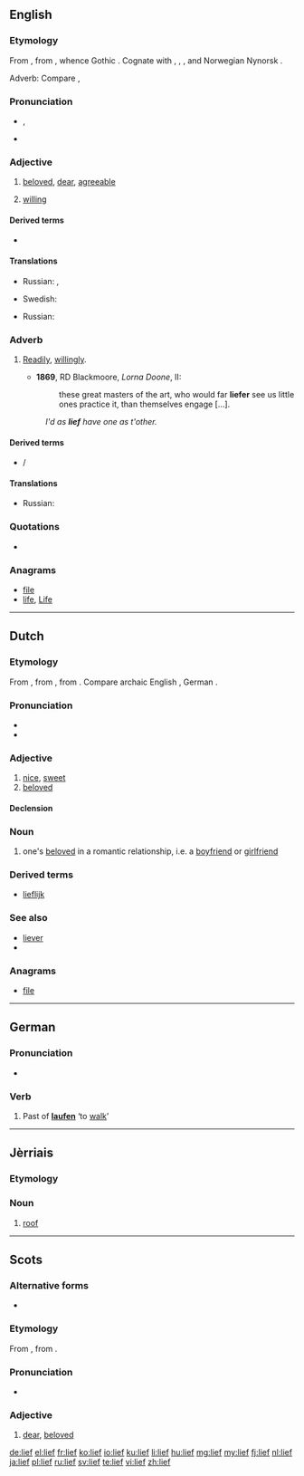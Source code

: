 ==English==

===Etymology===
From {{etyl|ang|en}} {{term|leof|lēof|lang=ang}}, from {{etyl|gem-pro|en}} {{recons|leubaz|lang=gem-pro}}, whence Gothic {{term|𐌻𐌹𐍆𐌿𐍃|tr=liufs|lang=got}}. Cognate with {{etyl|nl|-}} {{term|lief|lang=nl}}, {{etyl|de|-}} {{term|lieb|lang=de}}, {{etyl|ru|-}} {{term|любовь|tr=ljubóv’|lang=ru}}, {{etyl|sv|-}} and Norwegian Nynorsk {{term|ljuv|lang=nn}}.

Adverb: Compare {{etyl|de|-}} {{term|lieber|lang=de}}, {{etyl|nl|-}} {{term|liever||[[preferably]], [[rather]]|lang=nl}}

===Pronunciation===
* {{IPA|/liːf/}}, {{X-SAMPA|/li:f/}}
* {{rhymes|iːf}}

===Adjective===
{{en-adj|'''[[liefer]]''' or '''[[liever]]'''|liefest}}

# {{context|archaic}} [[beloved]], [[dear]], [[agreeable]]
# {{context|archaic}} [[willing]]

====Derived terms====
* {{l/en|liefsome}}

====Translations====
{{trans-top|beloved, dear, agreeable}}
* Russian: {{t+|ru|любимый|tr=ljubímyj}}, {{t+|ru|дорогой|tr=dorogój}}
{{trans-mid}}
* Swedish: {{t+|sv|kär}}
{{trans-bottom}}

{{trans-top|willing}}
* Russian: {{t+|ru|охотный|tr=oxótnyj}}
{{trans-mid}}
{{trans-bottom}}

===Adverb===
{{en-adv|'''[[liefer]]''' or '''[[liever]]'''|liefest}}

# {{context|archaic|except [[UK]] dialectal}} [[readily|Readily]], [[willingly]].
#* '''1869''', RD Blackmoore, ''Lorna Doone'', II:
#*: these great masters of the art, who would far '''liefer''' see us little ones practice it,  than themselves engage [...].
#: ''I'd as '''lief''' have one as t'other.''

====Derived terms====
* {{l/en|liefer}}/{{l/en|liever}}

====Translations====
{{trans-top|Readily, willingly}}
* Russian: {{t+|ru|охотно|tr=oxótno}}
{{trans-mid}}
{{trans-bottom}}

===Quotations===
* {{seeCites}}

===Anagrams===
* [[file#English|file]]
* [[life#English|life]], [[Life#English|Life]]

----

==Dutch==

===Etymology===
From {{etyl|odt|nl}} {{recons|liof|lang=odt}}, from {{etyl|gem-pro|nl}} {{recons|leubaz|lang=gem-pro}}, from {{etyl|ine-pro|nl}} {{recons|lewbʰ-|lang=ine-pro}}. Compare archaic English {{term|lief|lang=en}}, German {{term|lieb|lang=de}}.

===Pronunciation===
* {{rhymes|if|lang=nl}}
* {{IPA|[lif]|lang=nl}}

===Adjective===
{{nl-adj|liever}}

# [[nice]], [[sweet]]
# [[beloved]]

====Declension====
{{nl-decl-adj|lieve}}

===Noun===
{{nl-noun|n|lieven|liefje}}

# one's [[beloved]] in a romantic relationship, i.e. a [[boyfriend]] or [[girlfriend]]

===Derived terms===
* [[lieflijk]]
 
===See also===
* [[liever]]
* {{l|nl|liefde}}

===Anagrams===
* [[file#Dutch|file]]

----

==German==

===Pronunciation===
* {{IPA|[liːf]|lang=de}}

===Verb===
{{head|de|verb form}}

# Past of '''[[laufen]]''' ‘to [[walk]]’

----

==Jèrriais==

===Etymology===
{{rfe|lang=roa-jer}}

===Noun===
{{roa-jer-noun|m}}

# [[roof]]

----

==Scots==

===Alternative forms===
* {{qualifier|contracted}} {{l|sco|lee}}

===Etymology===
From {{etyl|ang|sco}} {{term|leof|lēof|lang=ang}}, from {{etyl|gem-pro|sco}} {{recons|leubaz|lang=gem-pro}}.

===Pronunciation===
* {{IPA|[lif]|lang=sco}}

===Adjective===
{{sco-adj|liefer|liefest}}

# [[dear]], [[beloved]]

[[de:lief]]
[[el:lief]]
[[fr:lief]]
[[ko:lief]]
[[io:lief]]
[[ku:lief]]
[[li:lief]]
[[hu:lief]]
[[mg:lief]]
[[my:lief]]
[[fj:lief]]
[[nl:lief]]
[[ja:lief]]
[[pl:lief]]
[[ru:lief]]
[[sv:lief]]
[[te:lief]]
[[vi:lief]]
[[zh:lief]]